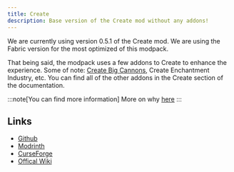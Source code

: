 ```yaml
---
title: Create
description: Base version of the Create mod without any addons!
---
```



We are currently using version 0.5.1 of the Create mod. We are using the Fabric version for the most optimized of this modpack.

That being said, the modpack uses a few addons to Create to enhance the experience. Some of note: [Create Big Cannons](/create/create-big-cannons), Create Enchantment Industry, etc.
You can find all of the other addons in the Create section of the documentation.

:::note[You can find more information]
More on why [here](/faq/modloader)
:::

## Links

- [Github](https://github.com/Fabricators-of-Create/Create) <Icon name="simple-icons:github" size="1.2em" class="inline-icon" />
- [Modrinth](https://modrinth.com/mod/create-fabric) <Icon name="simple-icons:modrinth" size="1.2em" class="inline-icon" />
- [CurseForge](https://www.curseforge.com/minecraft/mc-mods/create-fabric) <Icon name="simple-icons:curseforge" size="1.2em" class="inline-icon" />
- [Offical Wiki](https://create.fandom.com/wiki/Create_Mod_Wiki) <Icon name="simple-icons:fandom" size="1.2em" class="inline-icon" />
